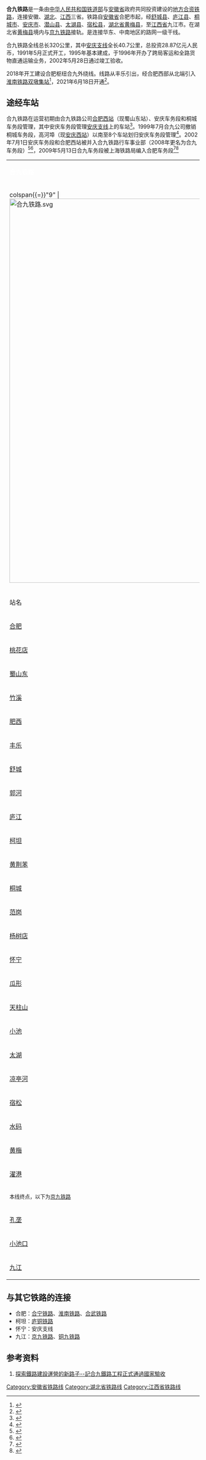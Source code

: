 {{Distinguish|合安九铁路}}
{{Infobox rail system-route
|rail_name=合九铁路
|other_name=
|system_length=320 km
|length_in_operation=
|total_length=
|tracklength=
|name_bgcolor=
|min_width=
|box_width=
|style=
|banner_color=blue
|sec_banner_color=
|third_banner_color=
|logo_filename=
|logo_width=
|logo_bgcolor=
|logo_alt=
|logo_note=
|image=201705 DF8B-5458 at Lujiang Station.jpg 
|imagesize=280px
|caption=[[东风8B型柴油机车|DF8B-5458]]行驶在合九铁路上
|code_name=
|locale={{CHN}}[[安徽省|安徽省]]、[[湖北省|湖北省]]、[[江西省|江西省]]
|service_type=[[旅客列车|客]][[货物列车|货]]两用
|status=营运中
|network=
|stations=
|start=[[合肥站|合肥站]]、[[九江站|九江站]]
|lines=
|main_route=
|secondary_route=
|branch_route=
|standard=
|character=
|other_systems=
|main_stations=
|constructor=
|track=
|average_station_distance=
|max_speed=120km/h
|orbital_plane=
|track_gauge={{standard gauge}}
|distance_between_mainlines=
|min_radius=
|max_grade=
|elevation=
|control=
|block_signal=
|engine=
|electrified=
|rollingstock=
|fleet_size=
|begin_operation=
|end_operation=
|operation_note=
|open_operation=
|time_first=
|time_last=
|ridership=
|owner=
|operator=
|franchise=
|hq=
|key_person=
|website=
|route_map={{合九铁路rdt}}
}}
'''合九铁路'''是一条由[[中华人民共和国铁道部|中华人民共和国铁道部]]与[[安徽省|安徽省]]政府共同投资建设的[[地方合资铁路|地方合资铁路]]，连接安徽、[[湖北|湖北]]、[[江西|江西]]三省。铁路自[[安徽省|安徽省]]合肥市起，经[[舒城县|舒城县]]、[[庐江县|庐江县]]、[[桐城市|桐城市]]、[[安庆市|安庆市]]、[[潜山县|潜山县]]、[[太湖县|太湖县]]、[[宿松县|宿松县]]，[[湖北省|湖北省]][[黄梅县|黄梅县]]，至[[江西省|江西省]]九江市。在湖北省[[黄梅县|黄梅县]]境内与[[京九铁路|京九铁路]]接轨。是连接华东、中南地区的路网一级干线。

合九铁路全线总长320公里，其中[[安庆铁路|安庆支线]]全长40.7公里，总投资28.87亿元人民币，1991年5月正式开工，1995年基本建成，于1996年开办了跨局客运和全路货物直通运输业务，2002年5月28日通过竣工验收。

2018年开工建设合肥枢纽合九外绕线。线路从丰乐引出，经合肥西部从北端引入[[淮南铁路|淮南铁路]][[双墩集站|双墩集站]]<ref>{{cite news|title=跑步进场：合安铁路货车线站后工程按期开工|url=http://dqh.crec4.com/content-396-4223-1.html|publisher=中国中铁四局集团电气化工程有限公司|date=2018-07-15|accessdate=2021-06-18|archive-date=2022-02-14|archive-url=https://web.archive.org/web/20220214012912/http://dqh.crec4.com/content-396-4223-1.html}}</ref>，2021年6月18日开通<ref>{{cite news|title=合肥枢纽合九改线工程顺利拨接 宁西合九货车外绕线全线开通|url=https://www.chinanews.com/cj/2021/06-18/9501986.shtml|publisher=中国新闻网|date=2021-06-18|accessdate=2021-06-18|archive-date=2021-06-24|archive-url=https://web.archive.org/web/20210624200056/https://www.chinanews.com/cj/2021/06-18/9501986.shtml|dead-url=no}}</ref>。

== 途经车站 ==
合九铁路在运营初期由合九铁路公司[[蜀山东站|合肥西站]]（现蜀山东站）、安庆车务段和桐城车务段管理，其中安庆车务段管理[[安庆铁路|安庆支线]]上的车站<ref>{{cite book|author=安庆年鉴编纂委员会|title=1996安庆年鉴|publisher=黄山书社|year=1996|isbn=7-80630-076-7}}</ref>。1999年7月合九公司撤销桐城车务段，高河埠（现[[安庆西站|安庆西站]]）以南至{{站|濯港}}8个车站划归安庆车务段管理<ref>{{cite book|author=安庆年鉴编纂委员会|title=2000安庆年鉴|publisher=黄山书社|year=2000|isbn=7-80630-507-6}}</ref>。2002年7月1日安庆车务段和合肥西站被并入合九铁路行车事业部（2008年更名为合九车务段）<ref>{{cite journal|author=《合肥年鉴》编辑部|title=2003合肥年鉴|publisher=黄山书社|year=2003|isbn=7-80630-921-7}}</ref><ref>{{cite book|author=安庆年鉴编纂委员会|title=2003安庆年鉴|publisher=黄山书社|year=2003|isbn=7-80630-873-3}}</ref>，2009年5月13日合九车务段被上海铁路局编入合肥车务段<ref>{{cite book|author=《安徽年鉴》编辑委员会|title=2010安徽年鉴|year=2010|publisher=《安徽年鉴》社}}</ref>{{rp|248}}<ref>{{cite book|author=安庆市地方志办公室|title=2013安庆年鉴|publisher=安徽人民出版社|year=2013|isbn=978-7-5461-3753-7}}</ref>{{rp|102}}
{| class="wikitable" style="width:90%; margin:auto; margin-left:auto; margin-right:auto;"
|-  style="text-align:center; background:#0033c9;"
| colspan = 9 | <span style="color:white;">'''合九铁路'''</span>
|- 
| colspan{{=}}"9" | [[File:合九铁路.svg|1000px]]
|-
! width = 90 | 站名
! width = 90 | 车站等级
! width = 200| 所在地
! 备注
|- align=center
|[[合肥站|合肥]]
| 一等站
|[[安徽省|安徽省]][[合肥市|合肥市]][[瑶海区|瑶海区]]
| 客货运站
|- align=center
|[[桃花店站|桃花店]]
| 四等站
|[[安徽省|安徽省]][[合肥市|合肥市]][[庐阳区|庐阳区]]
| 货运站
|- align=center
|[[蜀山东站|蜀山东]]
|
|[[安徽省|安徽省]][[合肥市|合肥市]][[蜀山区|蜀山区]]
| 
|- align=center
|[[竹溪站|竹溪]]
| 四等站
|[[安徽省|安徽省]][[合肥市|合肥市]][[蜀山区|蜀山区]]
|货运站
|- align=center
|[[肥西站|肥西]]
| 三等站
|[[安徽省|安徽省]][[合肥市|合肥市]][[肥西县|肥西县]]
| 客货运站
|- align=center
|[[丰乐站|丰乐]]
| 四等站
|[[安徽省|安徽省]][[合肥市|合肥市]][[肥西县|肥西县]]
|不办理业务
|- align=center
|[[舒城站|舒城]]
| 三等站
|[[安徽省|安徽省]][[六安市|六安市]][[舒城县|舒城县]]
|客运站
|- align=center
|[[郭河站|郭河]]
|四等站
|[[安徽省|安徽省]][[合肥市|合肥市]][[庐江县|庐江县]]
|不办理业务
|- align=center
|[[庐江站|庐江]]
|三等站
|[[安徽省|安徽省]][[合肥市|合肥市]][[庐江县|庐江县]]
|客货运站
|- align=center
|[[柯坦站|柯坦]]
|四等站
|[[安徽省|安徽省]][[合肥市|合肥市]][[庐江县|庐江县]]
|
|- align=center
|[[黄荆苯站|黄荆苯]]
|五等站
|[[安徽省|安徽省]][[安庆市|安庆市]][[桐城市|桐城市]]
|会让站
|- align=center
|[[桐城站|桐城]]
|三等站
|[[安徽省|安徽省]][[安庆市|安庆市]][[桐城市|桐城市]]
|客货运站
|- align=center
|[[范岗站|范岗]]
|五等站
|[[安徽省|安徽省]][[安庆市|安庆市]][[桐城市|桐城市]]
|会让站
|- align=center
|[[杨树店站|杨树店]]
|五等站
|[[安徽省|安徽省]][[安庆市|安庆市]][[桐城市|桐城市]]
|会让站
|- align=center
|[[怀宁站|怀宁]]
|三等站
|[[安徽省|安徽省]][[安庆市|安庆市]][[怀宁县|怀宁县]]
|客运站
|- align=center
|[[瓜形站|瓜形]]
|四等站
|[[安徽省|安徽省]][[安庆市|安庆市]][[潜山市|潜山市]]
|不办理业务
|- align=center
|[[天柱山站|天柱山]]
|三等站
|[[安徽省|安徽省]][[安庆市|安庆市]][[潜山市|潜山市]]
|客货运站
|- align=center
|[[小池站|小池]]
|四等站
|[[安徽省|安徽省]][[安庆市|安庆市]][[太湖县|太湖县]]
|不办理业务
|- align=center
|[[太湖站|太湖]]
|三等站
|[[安徽省|安徽省]][[安庆市|安庆市]][[太湖县|太湖县]]
|客货运站
|- align=center
|[[凉亭河站|凉亭河]]
|四等站
|[[安徽省|安徽省]][[安庆市|安庆市]][[宿松县|宿松县]]
|不办理业务
|- align=center
|[[宿松站|宿松]]
|三等站
|[[安徽省|安徽省]][[安庆市|安庆市]][[宿松县|宿松县]]
|客货运站
|- align=center
|[[水码站|水码]]
|四等站
|[[湖北省|湖北省]][[黄冈市|黄冈市]][[黄梅县|黄梅县]]
|已撤销
|- align=center
|[[黄梅站_(湖北)|黄梅]]
|三等站
|[[湖北省|湖北省]][[黄冈市|黄冈市]][[黄梅县|黄梅县]]
|客运站
|- align=center
|[[濯港站|濯港]]
|四等站
|[[湖北省|湖北省]][[黄冈市|黄冈市]][[黄梅县|黄梅县]]
|不办理业务
|- align=center
| colspan="4" |<small>本线终点，以下为[[京九铁路|京九铁路]]</small>
|- align=center
|[[孔垄站|孔垄]]
|四等站
|[[湖北省|湖北省]][[黄冈市|黄冈市]][[黄梅县|黄梅县]]
|客货运站
|- align=center
|[[小池口站|小池口]]
|四等站
|[[湖北省|湖北省]][[黄冈市|黄冈市]][[黄梅县|黄梅县]]
|客货运站
|- align=center
|[[九江站|九江]]
|一等站
|[[江西省|江西省]][[九江市|九江市]][[濂溪区|濂溪区]]
|客运站
|}

==与其它铁路的连接==
*合肥：[[合宁铁路|合宁铁路]]、[[淮南铁路|淮南铁路]]、[[合武铁路|合武铁路]]
*柯坦：[[庐铜铁路|庐铜铁路]]
*怀宁：安庆支线
*九江：[[京九铁路|京九铁路]]、[[铜九铁路|铜九铁路]]

==参考资料==
#[https://web.archive.org/web/20060816080733/http://pic.big5.anhuinews.com/system/2002/05/29/000025278.shtml 探索鐵路建設運營的新路子--記合九鐵路工程正式通過國家驗收]
{{reflist}}

{{合九铁路}}
{{安徽铁路}}
{{江西铁路}}
{{中国铁路}}

[[Category:安徽省铁路线|Category:安徽省铁路线]]
[[Category:湖北省铁路线|Category:湖北省铁路线]]
[[Category:江西省铁路线|Category:江西省铁路线]]